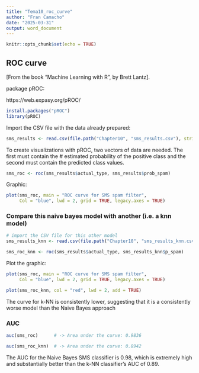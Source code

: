 ```yaml
---
title: "Tema10_roc_curve"
author: "Fran Camacho"
date: "2025-03-31"
output: word_document
---
```


```r
knitr::opts_chunk$set(echo = TRUE)
```

## ROC curve


[From the book "Machine Learning with R", by Brett Lantz].


package pROC:
  
https://web.expasy.org/pROC/    


```r
install.packages("pROC")    
library(pROC)
```


Import the CSV file with the data already prepared:

```r
sms_results <- read.csv(file.path("Chapter10", "sms_results.csv"), stringsAsFactors=TRUE)
```

To create visualizations with pROC, two vectors of data are needed. 
The first must contain the # estimated probability of the positive class and 
the second must contain the predicted class values.

```r
sms_roc <- roc(sms_results$actual_type, sms_results$prob_spam)
```

Graphic:

```r
plot(sms_roc, main = "ROC curve for SMS spam filter",
     Col = "blue", lwd = 2, grid = TRUE, legacy.axes = TRUE)
```


### Compare this naive bayes model with another (i.e. a knn model)

```r
# import the CSV file for this other model
sms_results_knn <- read.csv(file.path("Chapter10", "sms_results_knn.csv"), stringsAsFactors=TRUE)

sms_roc_knn <- roc(sms_results$actual_type, sms_results_knn$p_spam)
```


Plot the graphic:

```r
plot(sms_roc, main = "ROC curve for SMS spam filter",
     Col = "blue", lwd = 2, grid = TRUE, legacy.axes = TRUE)

plot(sms_roc_knn, col = "red", lwd = 2, add = TRUE)
```

The curve for k-NN is consistently lower, suggesting that it is a consistently worse model than the Naive Bayes approach

### AUC

```r
auc(sms_roc)      # -> Area under the curve: 0.9836

auc(sms_roc_knn)  # -> Area under the curve: 0.8942
```


The AUC for the Naive Bayes SMS classifier is 0.98, which is extremely high and substantially
better than the k-NN classifier’s AUC of 0.89.